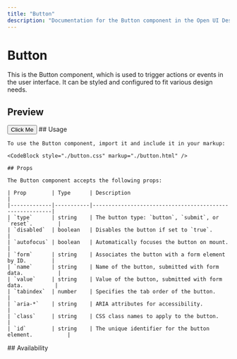 ```yaml
---
title: "Button"
description: "Documentation for the Button component in the Open UI Design System."
---
```


# Button

This is the Button component, which is used to trigger actions or events in the user interface. It can be styled and configured to fit various design needs.


## Preview

<Preview style="./button.css">
  <button class="oui-button">Click Me</button>
</Preview>


<Tabs>
  <TabItem title="Usage">
    ## Usage

    To use the Button component, import it and include it in your markup:

    <CodeBlock style="./button.css" markup="./button.html" />
  </TabItem>
  <TabItem title="Props">
  
    ## Props

    The Button component accepts the following props:

    | Prop        | Type      | Description                                             |
    |-------------|-----------|---------------------------------------------------------|
    | `type`      | string    | The button type: `button`, `submit`, or `reset`.        |
    | `disabled`  | boolean   | Disables the button if set to `true`.                   |
    | `autofocus` | boolean   | Automatically focuses the button on mount.              |
    | `form`      | string    | Associates the button with a form element by ID.        |
    | `name`      | string    | Name of the button, submitted with form data.           |
    | `value`     | string    | Value of the button, submitted with form data.          |
    | `tabindex`  | number    | Specifies the tab order of the button.                  |
    | `aria-*`    | string    | ARIA attributes for accessibility.                      |
    | `class`     | string    | CSS class names to apply to the button.                 |
    | `id`        | string    | The unique identifier for the button element.           |

  </TabItem>
  <TabItem title="Availability">
    ## Availability

<baseline-status featureid="button" display="wide"></baseline-status>
    </TabItem>
</Tabs>



